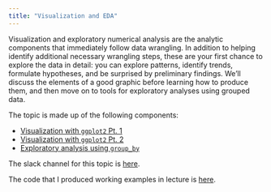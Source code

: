 ```yaml
---
title: "Visualization and EDA"
---
```


Visualization and exploratory numerical analysis are the analytic components that immediately follow data wrangling. In addition to helping identify additional necessary wrangling steps, these are your first chance to explore the data in detail: you can explore patterns, identify trends, formulate hypotheses, and be surprised by preliminary findings. We'll discuss the elements of a good graphic before learning how to produce them, and then move on to tools for exploratory analyses using grouped data.  

The topic is made up of the following components:

* [Visualization with `ggplot2` Pt. 1](visualization.html)
* [Visualization with `ggplot2` Pt. 2](visualization_2.html)
* [Exploratory analysis using `group_by`](exploratory_analysis.html)

The slack channel for this topic is [here]().

The code that I produced working examples in lecture is [here]().